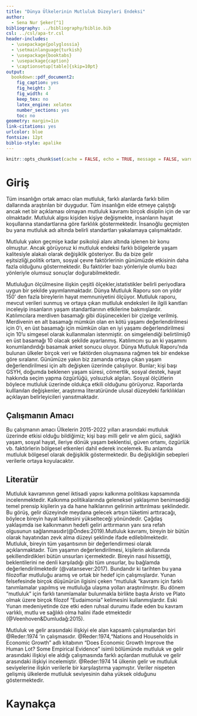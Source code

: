 ---
title: "Dünya Ülkelerinin Mutluluk Düzeyleri Endeksi"
author: 
  - Sena Nur Şeker[^1]
bibliography: ../bibliography/biblio.bib
csl: ../csl/apa-tr.csl
header-includes:
  - \usepackage{polyglossia}
  - \setmainlanguage{turkish}
  - \usepackage{booktabs}
  - \usepackage{caption} 
  - \captionsetup[table]{skip=10pt}
output:
  bookdown::pdf_document2:
    fig_caption: yes
    fig_height: 3
    fig_width: 4
    keep_tex: no
    latex_engine: xelatex
    number_sections: yes
    toc: no
geometry: margin=1in
link-citations: yes
urlcolor: blue
fontsize: 12pt
biblio-style: apalike
---
```{r setup, include=FALSE}
knitr::opts_chunk$set(cache = FALSE, echo = TRUE, message = FALSE, warning = FALSE)
```

<!-- ======================================================================= -->
<!-- ============================== NOTLAR ================================= -->
<!-- ======================================================================= -->
[^1]: 21080290, [Github Repo](https://github.com/senaseker/arasinav)


# Giriş
Tüm insanlığın ortak amacı olan mutluluk, farklı alanlarda farklı bilim dallarında araştırılan bir duygudur. Tüm insanlığın elde etmeye çalıştığı ancak net bir açıklaması olmayan mutluluk kavramı birçok disiplin için de var olmaktadır. Mutluluk algısı kişiden kişiye değişmekte, insanların hayat koşullarına standartlarına göre farklılık göstermektedir. İnsanoğlu geçmişten bu yana mutluluk adı altında belirli standartları yakalamaya çalışmaktadır.

Mutluluk yakın geçmişe kadar psikoloji alanı altında işlenen bir konu olmuştur. Ancak görüyoruz ki mutluluk endeksi farklı bölgelerde yaşam kalitesiyle alakalı olarak değişiklik gösteriyor. Bu da bize gelir eşitsizliği,politik ortam, sosyal çevre faktörlerinin günümüzde etkisinin daha fazla olduğunu göstermektedir. Bu faktörler bazı yönleriyle olumlu bazı yönleriyle olumsuz sonuçlar doğurabilmektedir. 

Mutluluğun ölçülmesine ilişkin çeşitli ölçekler,istatistikler belirli periyodlara uygun bir şekilde yayımlanmaktadır. Dünya Mutluluk Raporu son on yıldır 150’ den fazla bireylerin hayat memnuniyetini ölçüyor. Mutluluk raporu, mevcut verileri sunmuş ve ortaya çıkan mutluluk endeksleri ile ilgili kanıtları inceleyip insanların yaşam standartlarının etkilerine bakmışlardır. Katılımcılara merdiven basamağı gibi düşünecekleri bir çizelge verilmiş. Merdivenin en alt basamağı mümkün olan en kötü yaşamı değerlendirilmesi için 0’ı, en üst basamağı için mümkün olan en iyi yaşamı değerlendirilmesi için 10’u simgesel olarak kullanmaları istenmiştir. on simgelendiği belirtilmiş0 en üst basamağı 10 olacak şekilde ayarlanmış. Katılımcını şu an ki yaşamını konumlandırdığı basamak anket sonucu oluyor. Dünya Mutluluk Raporu’nda bulunan ülkeler birçok veri ve faktörden oluşmasına rağmen tek bir endekse göre sıralanır. Günümüze yakın biz zamanda ortaya çıkan yaşam değerlendirilmesi için altı değişken üzerinde çalışılıyor. Bunlar; kişi başı GSYH, doğumda beklenen yaşam süresi, cömertlik, sosyal destek, hayat hakkında seçim yapma özgürlüğü, yolsuzluk algıları. Sosyal ölçütlerin böylece mutluluk üzerinde oldukça etkili olduğunu görüyoruz. Raporlarda kulllanılan değişkenler, araştırma literatüründe ulusal düzeydeki farklılıkları açıklayan belirleyicileri yansıtmaktadır.


## Çalışmanın Amacı
Bu çalışmanın amacı Ülkelerin 2015-2022 yılları arasındaki mutluluk üzerinde etkisi olduğu bildiğimiz; kişi başı milli gelir ve alım gücü, sağlıklı yaşam, sosyal hayat, ileriye dönük yaşam beklentisi, güven ortamı, özgürlük vb. faktörlerin bölgesel etkenleri dahil ederek incelemek. Bu anlamda mutluluk bölgesel olarak değişiklik göstermektedir. Bu değişikliğin sebepleri verilerle ortaya koyulacaktır.

## Literatür 
Mutluluk kavramının genel iktisadi yapısı kalkınma politikası kapsamında incelenmektedir. Kalkınma politikalarında geleneksel yaklaşımın benimsediği temel prensip kişilerin ya da hane halklarının gelirinin arttırılması şeklindedir. Bu görüş, gelir düzeyinde meydana gelecek artışın tüketimi arttıracağı, böylece bireyin hayat kalitesini yükselteceği yönündedir. Çağdaş yaklaşımda ise kalkınmanın hedefi geliri arttırmanın yanı sıra refah olgusunun sağlanmasıdır(@Öndes:2019).Mutluluk kavramı, bireyin bir bütün olarak hayatından zevk alma düzeyi şeklinde ifade edilebilmektedir. Mutluluk, bireyin tüm yaşantısının bir değerlendirmesi olarak açıklanmaktadır. Tüm yaşamın değerlendirilmesi, kişilerin akıllarında şekillendirdikleri bütün unsurları içermektedir. Bireyin nasıl hissettiği, beklentilerini ne denli karşıladığı gibi tüm unsurlar, bu bağlamda değerlendirilmektedir (@vatansever:2017). Bundandır ki tarihten bu yana filozoflar mutluluğu aramış ve ortak bir hedef için çalışmışlardır. Yunan felsefesinde birçok düşünürün ilgisini çeken “mutluluk “kavramı için farklı tanımlamalar yapılmış ve mutluluğa ulaşma yolları araştırılmıştır. Bu dönem “mutluluk” için farklı tanımlamalar bulunmakla birlikte başta Aristo ve Plato olmak üzere birçok filozof “Eudaimonia” kelimesini kullanmışlardır. Eski Yunan medeniyetinde öze etki eden ruhsal durumu ifade eden bu kavram varlıklı, mutlu ve sağlıklı olma halini ifade etmektedir (@Veenhoven&Dumludağ:2015). 

Mutluluk ve gelir arasındaki ilişkiyi ele alan kapsamlı çalışmalardan biri @Reder:1974 'in çalışmasıdır. @Reder:1974,"Nations and Households in Economic Growth" adlı kitabının “Does Economic Growth Improve the Human Lot? Some Empirical Evidence” isimli bölümünde mutluluk ve gelir arasındaki ilişkiyi ele aldığı çalışmasında farklı açılardan mutluluk ve gelir arasındaki ilişkiyi incelemiştir. @Reder:1974 14 ülkenin gelir ve mutluluk seviyelerine ilişkin verilerle bir karşılaştırma yapmıştır. Veriler nispeten gelişmiş ülkelerde mutluluk seviyesinin daha yüksek olduğunu göstermektedir.



\newpage
# Kaynakça {#references}
<div id="refs"></div>

